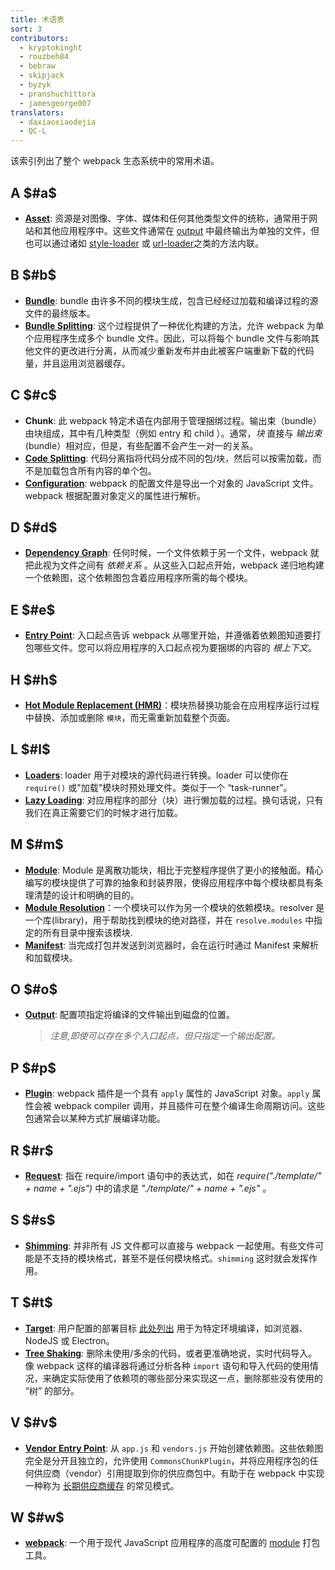 ```yaml
---
title: 术语表
sort: 3
contributors:
  - kryptokinght
  - rouzbeh84
  - bebraw
  - skipjack
  - byzyk
  - pranshuchittora
  - jamesgeorge007
translators:
  - daxiaoxiaodejia
  - QC-L
---
```


该索引列出了整个 webpack 生态系统中的常用术语。

## A $#a$

- [**Asset**](/guides/asset-management/): 资源是对图像、字体、媒体和任何其他类型文件的统称，通常用于网站和其他应用程序中。这些文件通常在 [output](/glossary/#o) 中最终输出为单独的文件，但也可以通过诸如 [style-loader](/loaders/style-loader) 或 [url-loader](/loaders/url-loader)之类的方法内联。

## B $#b$

- [**Bundle**](/guides/getting-started/#creating-a-bundle): bundle 由许多不同的模块生成，包含已经经过加载和编译过程的源文件的最终版本。
- [**Bundle Splitting**](/guides/code-splitting): 这个过程提供了一种优化构建的方法，允许 webpack 为单个应用程序生成多个 bundle 文件。因此，可以将每个 bundle 文件与影响其他文件的更改进行分离，从而减少重新发布并由此被客户端重新下载的代码量，并且运用浏览器缓存。

## C $#c$

- **Chunk**: 此 webpack 特定术语在内部用于管理捆绑过程。输出束（bundle）由块组成，其中有几种类型（例如 entry 和 child ）。通常，_块_ 直接与 _输出束_ (bundle）相对应，但是，有些配置不会产生一对一的关系。
- [**Code Splitting**](/guides/code-splitting/): 代码分离指将代码分成不同的包/块，然后可以按需加载，而不是加载包含所有内容的单个包。
- [**Configuration**](/concepts/configuration/): webpack 的配置文件是导出一个对象的 JavaScript 文件。 webpack 根据配置对象定义的属性进行解析。

## D $#d$

- [**Dependency Graph**](/concepts/dependency-graph): 任何时候，一个文件依赖于另一个文件，webpack 就把此视为文件之间有 _依赖关系_ 。从这些入口起点开始，webpack 递归地构建一个依赖图，这个依赖图包含着应用程序所需的每个模块。

## E $#e$

- [**Entry Point**](/concepts/entry-points): 入口起点告诉 webpack 从哪里开始，并遵循着依赖图知道要打包哪些文件。您可以将应用程序的入口起点视为要捆绑的内容的 _根上下文_。

## H $#h$

- [**Hot Module Replacement (HMR)**](/concepts/hot-module-replacement)：模块热替换功能会在应用程序运行过程中替换、添加或删除 `模块`，而无需重新加载整个页面。

## L $#l$

- [**Loaders**](/concepts/loaders): loader 用于对模块的源代码进行转换。loader 可以使你在 `require()` 或"加载"模块时预处理文件。类似于一个 “task-runner”。
- [**Lazy Loading**](/guides/lazy-loading): 对应用程序的部分（块）进行懒加载的过程。换句话说，只有我们在真正需要它们的时候才进行加载。

## M $#m$

- [**Module**](/concepts/modules): Module 是离散功能块，相比于完整程序提供了更小的接触面。精心编写的模块提供了可靠的抽象和封装界限，使得应用程序中每个模块都具有条理清楚的设计和明确的目的。
- [**Module Resolution**](/concepts/module-resolution/)：一个模块可以作为另一个模块的依赖模块。resolver 是一个库(library)，用于帮助找到模块的绝对路径，并在 `resolve.modules` 中指定的所有目录中搜索该模块.
- [**Manifest**](/concepts/manifest): 当完成打包并发送到浏览器时，会在运行时通过 Manifest 来解析和加载模块。

## O $#o$

- [**Output**](/concepts/output): 配置项指定将编译的文件输出到磁盘的位置。
  > *注意,即使可以存在多个入口起点，但只指定一个输出配置。*

## P $#p$

- [**Plugin**](/concepts/plugins): webpack 插件是一个具有 `apply` 属性的 JavaScript 对象。`apply` 属性会被 webpack compiler 调用，并且插件可在整个编译生命周期访问。这些包通常会以某种方式扩展编译功能。

## R $#r$

- [**Request**](/guides/dependency-management/): 指在 require/import 语句中的表达式，如在 _require("./template/" + name + ".ejs")_ 中的请求是 _"./template/" + name + ".ejs"_ 。

## S $#s$

- [**Shimming**](/guides/shimming/): 并非所有 JS 文件都可以直接与 webpack 一起使用。有些文件可能是不支持的模块格式，甚至不是任何模块格式。`shimming` 这时就会发挥作用。

## T $#t$

- [**Target**](/configuration/target/): 用户配置的部署目标 [此处列出](/configuration/target/) 用于为特定环境编译，如浏览器、 NodeJS 或 Electron。
- [**Tree Shaking**](/guides/tree-shaking/): 删除未使用/多余的代码，或者更准确地说，实时代码导入。像 webpack 这样的编译器将通过分析各种 `import` 语句和导入代码的使用情况，来确定实际使用了依赖项的哪些部分来实现这一点，删除那些没有使用的 “树” 的部分。

## V $#v$

- [**Vendor Entry Point**](/concepts/entry-points/#separate-app-and-vendor-entries): 从 `app.js` 和 `vendors.js` 开始创建依赖图。这些依赖图完全是分开且独立的，允许使用 `CommonsChunkPlugin`，并将应用程序包的任何供应商（vendor）引用提取到你的供应商包中。有助于在 webpack 中实现一种称为 [长期供应商缓存](/guides/caching/) 的常见模式。

## W $#w$

- [**webpack**](/): 一个用于现代 JavaScript 应用程序的高度可配置的 [module](/concepts/modules) 打包工具。
